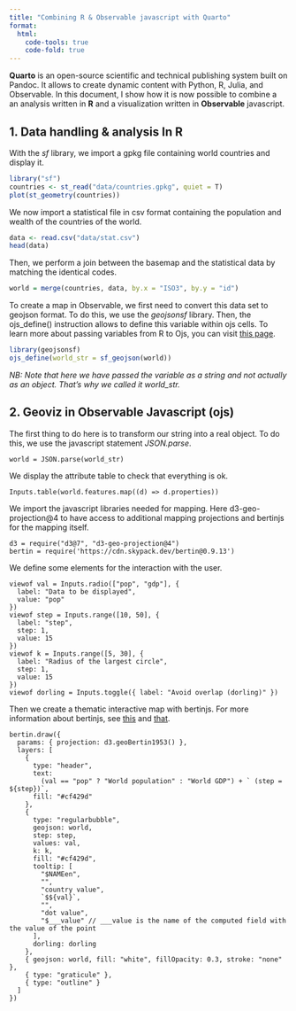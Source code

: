 ```yaml
---
title: "Combining R & Observable javascript with Quarto"
format:
  html:
    code-tools: true
    code-fold: true
---
```


**Quarto** is an open-source scientific and technical publishing system built on Pandoc. It allows to create dynamic content with Python, R, Julia, and Observable. In this document, I show how it is now possible to combine a an analysis written in **R** and a visualization written in **Observable** javascript.

## 1. Data handling & analysis In R

With the *sf* library, we import a gpkg file containing world countries and display it. 

```r
library("sf")
countries <- st_read("data/countries.gpkg", quiet = T)
plot(st_geometry(countries))
```

We now import a statistical file in csv format containing the population and wealth of the countries of the world.

```r
data <- read.csv("data/stat.csv")
head(data)
```
Then, we perform a join between the basemap and the statistical data by matching the identical codes. 

```r
world = merge(countries, data, by.x = "ISO3", by.y = "id")
```

To create a map in Observable, we first need to convert this data set to geojson format. To do this, we use the *geojsonsf* library. Then, the ojs_define() instruction allows to define this variable within ojs cells. To learn more about passing variables from R to Ojs, you can visit [this page](https://neocarto.github.io/Quarto/test.html). 

```r
library(geojsonsf)
ojs_define(world_str = sf_geojson(world))
```

*NB: Note that here we have passed the variable as a string and not actually as an object. That's why we called it world_str. *

## 2. Geoviz in Observable Javascript (ojs)

The first thing to do here is to transform our string into a real object. To do this, we use the javascript statement *JSON.parse*.

```ojs
world = JSON.parse(world_str)
```

We display the attribute table to check that everything is ok. 

```ojs
Inputs.table(world.features.map((d) => d.properties))
```

We import the javascript libraries needed for mapping. Here d3-geo-projection@4 to have access to additional mapping projections and bertinjs for the mapping itself. 

```ojs
d3 = require("d3@7", "d3-geo-projection@4")
bertin = require('https://cdn.skypack.dev/bertin@0.9.13')
```

We define some elements for the interaction with the user.  

```ojs
viewof val = Inputs.radio(["pop", "gdp"], {
  label: "Data to be displayed",
  value: "pop"
})
viewof step = Inputs.range([10, 50], {
  label: "step",
  step: 1,
  value: 15
})
viewof k = Inputs.range([5, 30], {
  label: "Radius of the largest circle",
  step: 1,
  value: 15
})
viewof dorling = Inputs.toggle({ label: "Avoid overlap (dorling)" })
```

Then we create a thematic interactive map with bertinjs. For more information about bertinjs, see [this](https://github.com/neocarto/bertin) and [that](https://observablehq.com/collection/@neocartocnrs/bertin).

```ojs
bertin.draw({
  params: { projection: d3.geoBertin1953() },
  layers: [
    {
      type: "header",
      text:
        (val == "pop" ? "World population" : "World GDP") + ` (step = ${step})`,
      fill: "#cf429d"
    },
    {
      type: "regularbubble",
      geojson: world,
      step: step,
      values: val,
      k: k,
      fill: "#cf429d",
      tooltip: [
        "$NAMEen",
        "",
        "country value",
        `$${val}`,
        "",
        "dot value",
        "$___value" // ___value is the name of the computed field with the value of the point
      ],
      dorling: dorling
    },
    { geojson: world, fill: "white", fillOpacity: 0.3, stroke: "none" },
    { type: "graticule" },
    { type: "outline" }
  ]
})
```
